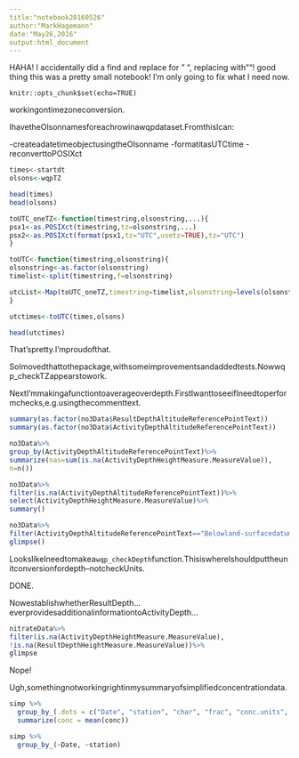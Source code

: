 ```yaml
---
title:"notebook20160526"
author:"MarkHagemann"
date:"May26,2016"
output:html_document
---
```


HAHA! I accidentally did a find and replace for " ", replacing with ""! good thing this was a pretty small notebook! I'm only going to fix what I need now. 

```rsetup
knitr::opts_chunk$set(echo=TRUE)
```

workingontimezoneconversion.

IhavetheOlsonnamesforeachrowinawqpdataset.FromthisIcan:

-createadatetimeobjectusingtheOlsonname
-formatitasUTCtime
-reconverttoPOSIXct

```r
times<-startdt
olsons<-wqpTZ

head(times)
head(olsons)

toUTC_oneTZ<-function(timestring,olsonstring,...){
psx1<-as.POSIXct(timestring,tz=olsonstring,...)
psx2<-as.POSIXct(format(psx1,tz="UTC",usetz=TRUE),tz="UTC")
}

toUTC<-function(timestring,olsonstring){
olsonstring<-as.factor(olsonstring)
timelist<-split(timestring,f=olsonstring)

utcList<-Map(toUTC_oneTZ,timestring=timelist,olsonstring=levels(olsonstring))
}

utctimes<-toUTC(times,olsons)

head(utctimes)
```

That'spretty.I'mproudofthat.

SoImovedthattothepackage,withsomeimprovementsandaddedtests.Nowwqp_checkTZappearstowork.


NextI'mmakingafunctiontoaverageoverdepth.FirstIwanttoseeifIneedtoperformchecks,e.g.usingthecommenttext.

```r
summary(as.factor(no3Data$ResultDepthAltitudeReferencePointText))
summary(as.factor(no3Data$ActivityDepthAltitudeReferencePointText))

no3Data%>%
group_by(ActivityDepthAltitudeReferencePointText)%>%
summarize(nas=sum(is.na(ActivityDepthHeightMeasure.MeasureValue)),
n=n())

no3Data%>%
filter(is.na(ActivityDepthAltitudeReferencePointText))%>%
select(ActivityDepthHeightMeasure.MeasureValue)%>%
summary()

no3Data%>%
filter(ActivityDepthAltitudeReferencePointText=="Belowland-surfacedatum")%>%
glimpse()

```

LookslikeIneedtomakea`wqp_checkDepth`function.ThisiswhereIshouldputtheunitconversionfordepth--notcheckUnits.

DONE.

NowestablishwhetherResultDepth...everprovidesadditionalinformationtoActivityDepth...

```r
nitrateData%>%
filter(is.na(ActivityDepthHeightMeasure.MeasureValue),
!is.na(ResultDepthHeightMeasure.MeasureValue))%>%
glimpse

```

Nope!



Ugh,somethingnotworkingrightinmysummaryofsimplifiedconcentrationdata.

```r
simp %>%
  group_by_(.dots = c("Date", "station", "char", "frac", "conc.units", "conc.flag", "detlim", "is.bdl")) %>% 
  summarize(conc = mean(conc))

simp %>%
  group_by_(~Date, ~station)
```
